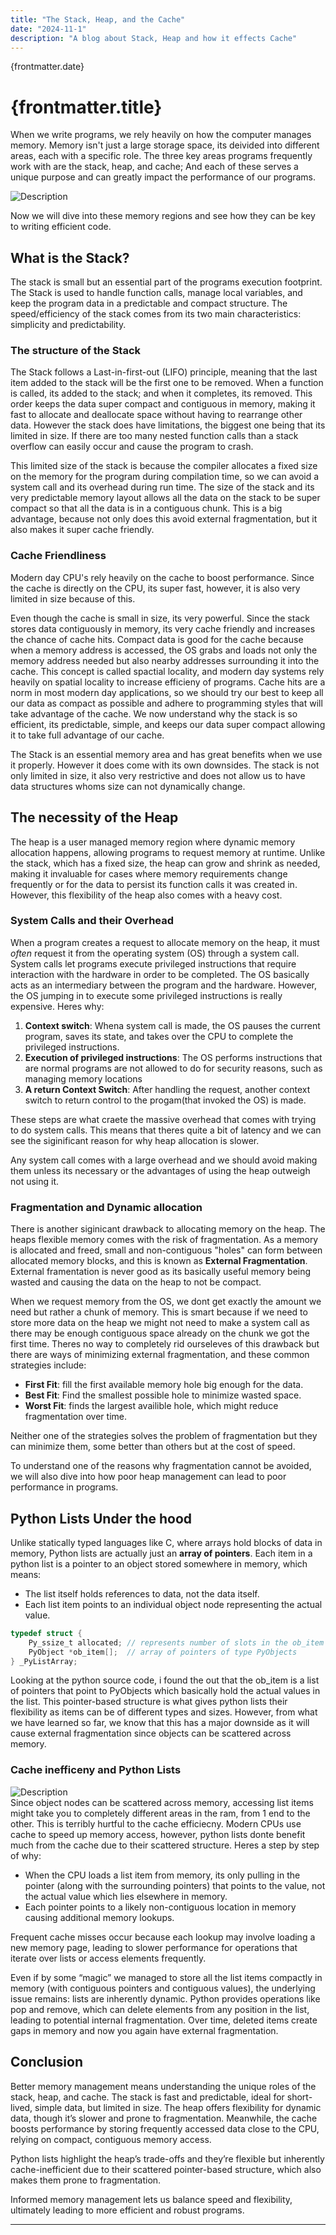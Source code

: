 ```yaml
---
title: "The Stack, Heap, and the Cache"
date: "2024-11-1"
description: "A blog about Stack, Heap and how it effects Cache"
---
```



{frontmatter.date}

# {frontmatter.title}

When we write programs, we rely heavily on how the computer manages memory. Memory isn't just a large storage space, its deivided into different areas, each with a specific role. The three key areas programs frequently work with are the stack, heap, and cache; And each of these serves a unique purpose and can greatly impact the performance of our programs.

<div style={{ display: "flex", justifyContent: "center" }}>
  <img src="/processImg.png" alt="Description" style={{ width: "300px" }} />
</div>

Now we will dive into these memory regions and see how they can be key to writing efficient code.

## What is the Stack?

The stack is small but an essential part of the programs execution footprint. The Stack is used to handle function calls, manage local variables, and keep the program data in a predictable and compact structure. The speed/efficiency of the stack comes from its two main characteristics: simplicity and predictability.

### The structure of the Stack

The Stack follows a Last-in-first-out (LIFO) principle, meaning that the last item added to the stack will be the first one to be removed. When a function is called, its added to the stack; and when it completes, its removed. This order keeps the data super compact and contiguous in memory, making it fast to allocate and deallocate space without having to rearrange other data. However the stack does have limitations, the biggest one being that its limited in size. If there are too many nested function calls than a stack overflow can easily occur and cause the program to crash.

This limited size of the stack is because the compiler allocates a fixed size on the memory for the program during compilation time, so we can avoid a system call and its overhead during run time. The size of the stack and its very predictable memory layout allows all the data on the stack to be super compact so that all the data is in a contiguous chunk. This is a big advantage, because not only does this avoid external fragmentation, but it also makes it super cache friendly.

### Cache Friendliness

Modern day CPU's rely heavily on the cache to boost performance. Since the cache is directly on the CPU, its super fast, however, it is also very limited in size because of this.

Even though the cache is small in size, its very powerful. Since the stack stores data contiguously in memory, its very cache friendly and increases the chance of cache hits. Compact data is good for the cache because when a memory address is accessed, the OS grabs and loads not only the memory address needed but also nearby addresses surrounding it into the cache. This concept is called spactial locality, and modern day systems rely heavily on spatial locality to increase efficieny of programs. Cache hits are a norm in most modern day applications, so we should try our best to keep all our data as compact as possible and adhere to programming styles that will take advantage of the cache. We now understand why the stack is so efficient, its predictable, simple, and keeps our data super compact allowing it to take full advantage of our cache.

The Stack is an essential memory area and has great benefits when we use it properly. However it does come with its own downsides. The stack is not only limited in size, it also very restrictive and does not allow us to have data structures whoms size can not dynamically change.

## The necessity of the Heap

The heap is a user managed memory region where dynamic memory allocation happens, allowing programs to request memory at runtime. Unlike the stack, which has a fixed size, the heap can grow and shrink as needed, making it invaluable for cases where memory requirements change frequently or for the data to persist its function calls it was created in. However, this flexibility of the heap also comes with a heavy cost.

### System Calls and their Overhead

When a program creates a request to allocate memory on the heap, it must _often_ request it from the operating system (OS) through a system call. System calls let programs execute privileged instructions that require interaction with the hardware in order to be completed. The OS basically acts as an intermediary between the program and the hardware. However, the OS jumping in to execute some privileged instructions is really expensive. Heres why:

1. **Context switch**: Whena system call is made, the OS pauses the current program, saves its state, and takes over the CPU to complete the privileged instructions.
2. **Execution of privileged instructions**: The OS performs instructions that are normal programs are not allowed to do for security reasons, such as managing memory locations
3. **A return Context Switch**: After handling the request, another context switch to return control to the progam(that invoked the OS) is made.

These steps are what craete the massive overhead that comes with trying to do system calls. This means that theres quite a bit of latency and we can see the siginificant reason for why heap allocation is slower.

Any system call comes with a large overhead and we should avoid making them unless its necessary or the advantages of using the heap outweigh not using it.

### Fragmentation and Dynamic allocation

There is another siginicant drawback to allocating memory on the heap. The heaps flexible memory comes with the risk of fragmentation. As a memory is allocated and freed, small and non-contiguous "holes" can form between allocated memory blocks, and this is known as **External Fragmentation**. External framentation is never good as its basically useful memory being wasted and causing the data on the heap to not be compact.

When we request memory from the OS, we dont get exactly the amount we need but rather a chunk of memory. This is smart because if we need to store more data on the heap we might not need to make a system call as there may be enough contiguous space already on the chunk we got the first time. Theres no way to completely rid ourseleves of this drawback but there are ways of minimizing external fragmentation, and these common strategies include:

- **First Fit**: fill the first available memory hole big enough for the data.
- **Best Fit**: Find the smallest possible hole to minimize wasted space.
- **Worst Fit**: finds the largest availible hole, which might reduce fragmentation over time.

Neither one of the strategies solves the problem of fragmentation but they can minimize them, some better than others but at the cost of speed.

To understand one of the reasons why fragmentation cannot be avoided, we will also dive into how poor heap management can lead to poor performance in programs.

## Python Lists Under the hood

Unlike statically typed languages like C, where arrays hold blocks of data in memory, Python lists are actually just an **array of pointers**. Each item in a python list is a pointer to an object stored somewhere in memory, which means:

- The list itself holds references to data, not the data itself.
- Each list item points to an individual object node representing the actual value.

```c
typedef struct {
    Py_ssize_t allocated; // represents number of slots in the ob_item array
    PyObject *ob_item[];  // array of pointers of type PyObjects
} _PyListArray;
```

Looking at the python source code, i found the out that the ob_item is a list of pointers that point to PyObjects which basically hold the actual values in the list. This pointer-based structure is what gives python lists their flexibility as items can be of different types and sizes. However, from what we have learned so far, we know that this has a major downside as it will cause external fragmentation since objects can be scattered across memory.

### Cache inefficeny and Python Lists

<div style={{ display: "flex", justifyContent: "center" }}>
  <img src="/pyArr.png" alt="Description" style={{ width: "450px" }} />
</div>
Since object nodes can be scattered across memory, accessing list items might take
you to completely different areas in the ram, from 1 end to the other. This is terribly
hurtful to the cache efficiecny. Modern CPUs use cache to speed up memory access,
however, python lists donte benefit much from the cache due to their scattered structure.
Heres a step by step of why:

- When the CPU loads a list item from memory, its only pulling in the pointer (along with the surrounding pointers) that points to the value, not the actual value which lies elsewhere in memory.
- Each pointer points to a likely non-contiguous location in memory causing additional memory lookups.

Frequent cache misses occur because each lookup may involve loading a new memory page, leading to slower performance for operations that iterate over lists or access elements frequently.

Even if by some “magic” we managed to store all the list items compactly in memory (with contiguous pointers and contiguous values), the underlying issue remains: lists are inherently dynamic. Python provides operations like pop and remove, which can delete elements from any position in the list, leading to potential internal fragmentation. Over time, deleted items create gaps in memory and now you again have external fragmentation.

## Conclusion

Better memory management means understanding the unique roles of the stack, heap, and cache. The stack is fast and predictable, ideal for short-lived, simple data, but limited in size. The heap offers flexibility for dynamic data, though it’s slower and prone to fragmentation. Meanwhile, the cache boosts performance by storing frequently accessed data close to the CPU, relying on compact, contiguous memory access.

Python lists highlight the heap’s trade-offs and they’re flexible but inherently cache-inefficient due to their scattered pointer-based structure, which also makes them prone to fragmentation.

Informed memory management lets us balance speed and flexibility, ultimately leading to more efficient and robust programs.<hr />
